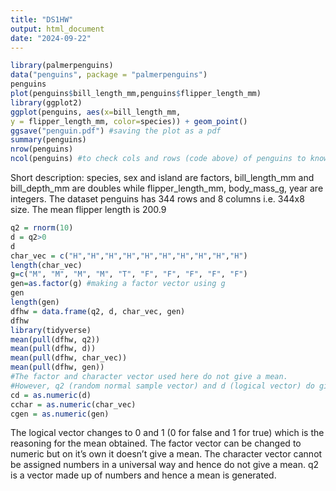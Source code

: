 ```yaml
---
title: "DS1HW"
output: html_document
date: "2024-09-22"
---
```


```R
library(palmerpenguins)
data("penguins", package = "palmerpenguins")
penguins
plot(penguins$bill_length_mm,penguins$flipper_length_mm)
library(ggplot2)
ggplot(penguins, aes(x=bill_length_mm, 
y = flipper_length_mm, color=species)) + geom_point()
ggsave("penguin.pdf") #saving the plot as a pdf
summary(penguins)
nrow(penguins)
ncol(penguins) #to check cols and rows (code above) of penguins to know size
```

Short description: species, sex and island are factors, bill_length_mm and bill_depth_mm are
doubles while flipper_length_mm, body_mass_g, year are integers.
The dataset penguins has 344 rows and 8 columns i.e. 344x8 size. The mean flipper length is 200.9

```R
q2 = rnorm(10)
d = q2>0
d
char_vec = c("H","H","H","H","H","H","H","H","H","H")
length(char_vec)
g=c("M", "M", "M", "M", "T", "F", "F", "F", "F", "F")
gen=as.factor(g) #making a factor vector using g
gen
length(gen)
dfhw = data.frame(q2, d, char_vec, gen)
dfhw
library(tidyverse)
mean(pull(dfhw, q2))
mean(pull(dfhw, d))
mean(pull(dfhw, char_vec))
mean(pull(dfhw, gen))
#The factor and character vector used here do not give a mean.
#However, q2 (random normal sample vector) and d (logical vector) do give a mean
cd = as.numeric(d)
cchar = as.numeric(char_vec)
cgen = as.numeric(gen)
```

The logical vector changes to 0 and 1 (0 for false and 1 for true) which is the reasoning for
the mean obtained. The factor vector can be changed to numeric but on it's own it doesn't give
a mean. The character vector cannot be assigned numbers in a universal way and hence do not
give a mean. q2 is a vector made up of numbers and hence a mean is generated.
